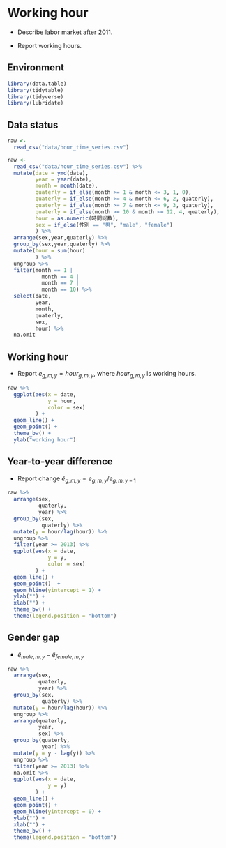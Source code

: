 # Working hour

- Describe labor market after 2011.

- Report working hours.

## Environment

```r
library(data.table)
library(tidytable)
library(tidyverse)
library(lubridate)
```

## Data status

```r
raw <- 
  read_csv("data/hour_time_series.csv")

raw <- 
  read_csv("data/hour_time_series.csv") %>%
  mutate(date = ymd(date),
         year = year(date),
         month = month(date),
         quaterly = if_else(month >= 1 & month <= 3, 1, 0),
         quaterly = if_else(month >= 4 & month <= 6, 2, quaterly),
         quaterly = if_else(month >= 7 & month <= 9, 3, quaterly),
         quaterly = if_else(month >= 10 & month <= 12, 4, quaterly),
         hour = as.numeric(時間総数),
         sex = if_else(性別 == "男", "male", "female")
         ) %>%
  arrange(sex,year,quaterly) %>%
  group_by(sex,year,quaterly) %>%
  mutate(hour = sum(hour)
         ) %>%
  ungroup %>%
  filter(month == 1 | 
           month == 4 | 
           month == 7 | 
           month == 10) %>%
  select(date,
         year,
         month,
         quaterly,
         sex,
         hour) %>%
  na.omit

```

## Working hour

- Report $e_{g,m,y} = hour_{g,m,y}$, where $hour_{g,m,y}$ is working hours.

```r
raw %>%
  ggplot(aes(x = date,
             y = hour,
             color = sex)
         ) +
  geom_line() +
  geom_point() +
  theme_bw() +
  ylab("working hour")
```

## Year-to-year difference

- Report change $\tilde e_{g,m,y}=e_{g,m,y}/e_{g,m,y-1}$

```r
raw %>%
  arrange(sex,
          quaterly,
          year) %>%
  group_by(sex,
           quaterly) %>%
  mutate(y = hour/lag(hour)) %>%
  ungroup %>%
  filter(year >= 2013) %>%
  ggplot(aes(x = date,
             y = y,
             color = sex)
         ) +
  geom_line() +
  geom_point()  +
  geom_hline(yintercept = 1) +
  ylab("") +
  xlab("") +
  theme_bw() +
  theme(legend.position = "bottom")
```

## Gender gap

- $\tilde e_{male,m,y}-\tilde e_{female,m,y}$

```r
raw %>%
  arrange(sex,
          quaterly,
          year) %>%
  group_by(sex,
           quaterly) %>%
  mutate(y = hour/lag(hour)) %>%
  ungroup %>%
  arrange(quaterly,
          year,
          sex) %>%
  group_by(quaterly,
           year) %>%
  mutate(y = y - lag(y)) %>%
  ungroup %>%
  filter(year >= 2013) %>%
  na.omit %>%
  ggplot(aes(x = date,
             y = y)
         ) +
  geom_line() +
  geom_point() +
  geom_hline(yintercept = 0) +
  ylab("") +
  xlab("") +
  theme_bw() +
  theme(legend.position = "bottom")
```


